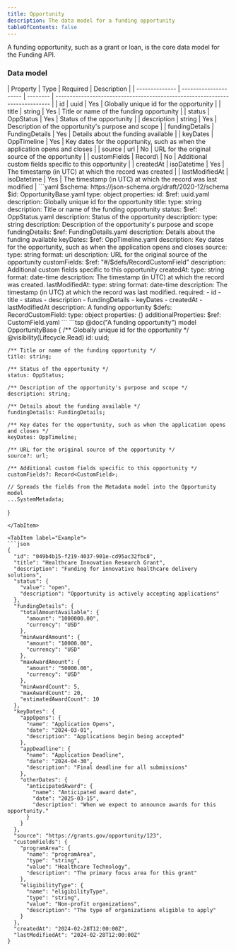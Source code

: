 ```yaml
---
title: Opportunity
description: The data model for a funding opportunity
tableOfContents: false
---
```



A funding opportunity, such as a grant or loan, is the core data model for the Funding API.

### Data model

<Tabs>
  <TabItem label="Table">
  | Property       | Type                  | Required | Description                                                                  |
  | -------------- | --------------------- | -------- | ---------------------------------------------------------------------------- |
  | id             | uuid                  | Yes      | Globally unique id for the opportunity                                       |
  | title          | string                | Yes      | Title or name of the funding opportunity                                     |
  | status         | OppStatus             | Yes      | Status of the opportunity                                                    |
  | description    | string                | Yes      | Description of the opportunity's purpose and scope                           |
  | fundingDetails | FundingDetails        | Yes      | Details about the funding available                                          |
  | keyDates       | OppTimeline           | Yes      | Key dates for the opportunity, such as when the application opens and closes |
  | source         | url                   | No       | URL for the original source of the opportunity                               |
  | customFields   | Record\<CustomField\> | No       | Additional custom fields specific to this opportunity                        |
  | createdAt      | isoDatetime           | Yes      | The timestamp (in UTC) at which the record was created                       |
  | lastModifiedAt | isoDatetime           | Yes      | The timestamp (in UTC) at which the record was last modified                 |
  </TabItem>

  <TabItem label="JSON Schema">
  ```yaml
  $schema: https://json-schema.org/draft/2020-12/schema
  $id: OpportunityBase.yaml
  type: object
  properties:
    id:
      $ref: uuid.yaml
      description: Globally unique id for the opportunity
    title:
      type: string
      description: Title or name of the funding opportunity
    status:
      $ref: OppStatus.yaml
      description: Status of the opportunity
    description:
      type: string
      description: Description of the opportunity's purpose and scope
    fundingDetails:
      $ref: FundingDetails.yaml
      description: Details about the funding available
    keyDates:
      $ref: OppTimeline.yaml
      description: Key dates for the opportunity, such as when the application opens and closes
    source:
      type: string
      format: uri
      description: URL for the original source of the opportunity
    customFields:
      $ref: "#/$defs/RecordCustomField"
      description: Additional custom fields specific to this opportunity
    createdAt:
      type: string
      format: date-time
      description: The timestamp (in UTC) at which the record was created.
    lastModifiedAt:
      type: string
      format: date-time
      description: The timestamp (in UTC) at which the record was last modified.
  required:
    - id
    - title
    - status
    - description
    - fundingDetails
    - keyDates
    - createdAt
    - lastModifiedAt
  description: A funding opportunity
  $defs:
    RecordCustomField:
      type: object
      properties: {}
      additionalProperties:
        $ref: CustomField.yaml
  ```
  </TabItem>

  <TabItem label="TypeSpec">
  ```tsp
  @doc("A funding opportunity")
  model OpportunityBase {
    /** Globally unique id for the opportunity */
    @visibility(Lifecycle.Read)
    id: uuid;

    /** Title or name of the funding opportunity */
    title: string;

    /** Status of the opportunity */
    status: OppStatus;

    /** Description of the opportunity's purpose and scope */
    description: string;

    /** Details about the funding available */
    fundingDetails: FundingDetails;

    /** Key dates for the opportunity, such as when the application opens and closes */
    keyDates: OppTimeline;

    /** URL for the original source of the opportunity */
    source?: url;

    /** Additional custom fields specific to this opportunity */
    customFields?: Record<CustomField>;

    // Spreads the fields from the Metadata model into the Opportunity model
    ...SystemMetadata;
  }
  ```
  </TabItem>

  <TabItem label="Example">
  ```json
  {
    "id": "049b4b15-f219-4037-901e-cd95ac32fbc8",
    "title": "Healthcare Innovation Research Grant",
    "description": "Funding for innovative healthcare delivery solutions",
    "status": {
      "value": "open",
      "description": "Opportunity is actively accepting applications"
    },
    "fundingDetails": {
      "totalAmountAvailable": {
        "amount": "1000000.00",
        "currency": "USD"
      },
      "minAwardAmount": {
        "amount": "10000.00",
        "currency": "USD"
      },
      "maxAwardAmount": {
        "amount": "50000.00",
        "currency": "USD"
      },
      "minAwardCount": 5,
      "maxAwardCount": 20,
      "estimatedAwardCount": 10
    },
    "keyDates": {
      "appOpens": {
        "name": "Application Opens",
        "date": "2024-03-01",
        "description": "Applications begin being accepted"
      },
      "appDeadline": {
        "name": "Application Deadline",
        "date": "2024-04-30",
        "description": "Final deadline for all submissions"
      },
      "otherDates": {
        "anticipatedAward": {
          "name": "Anticipated award date",
          "date": "2025-03-15",
          "description": "When we expect to announce awards for this opportunity."
        }
      }
    },
    "source": "https://grants.gov/opportunity/123",
    "customFields": {
      "programArea": {
        "name": "programArea",
        "type": "string",
        "value": "Healthcare Technology",
        "description": "The primary focus area for this grant"
      },
      "eligibilityType": {
        "name": "eligibilityType",
        "type": "string",
        "value": "Non-profit organizations",
        "description": "The type of organizations eligible to apply"
      }
    },
    "createdAt": "2024-02-28T12:00:00Z",
    "lastModifiedAt": "2024-02-28T12:00:00Z"
  }
  ```
  </TabItem>
</Tabs>
